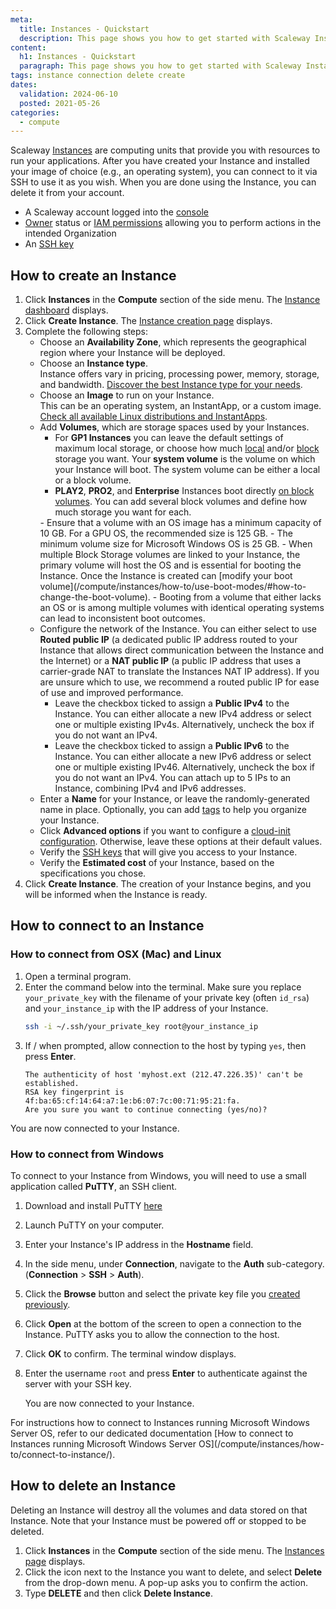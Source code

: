 ```yaml
---
meta:
  title: Instances - Quickstart
  description: This page shows you how to get started with Scaleway Instances.
content:
  h1: Instances - Quickstart
  paragraph: This page shows you how to get started with Scaleway Instances.
tags: instance connection delete create
dates:
  validation: 2024-06-10
  posted: 2021-05-26
categories:
  - compute
---
```


Scaleway [Instances](/compute/instances/concepts/#instance) are computing units that provide you with resources to run your applications. After you have created your Instance and installed your image of choice (e.g., an operating system), you can connect to it via SSH to use it as you wish. When you are done using the Instance, you can delete it from your account.

<Macro id="requirements" />

- A Scaleway account logged into the [console](https://console.scaleway.com/)
- [Owner](/identity-and-access-management/iam/concepts/#owner) status or [IAM permissions](/identity-and-access-management/iam/concepts/#permission) allowing you to perform actions in the intended Organization
- An [SSH key](/identity-and-access-management/organizations-and-projects/how-to/create-ssh-key/)

## How to create an Instance

1. Click **Instances** in the **Compute** section of the side menu. The [Instance dashboard](https://console.scaleway.com/instance/servers/) displays.
2. Click **Create Instance**. The [Instance creation page](https://console.scaleway.com/instance/servers/) displays.
3. Complete the following steps:
    - Choose an **Availability Zone**, which represents the geographical region where your Instance will be deployed.
    - Choose an **Instance type**. <br />
      Instance offers vary in pricing, processing power, memory, storage, and bandwidth. [Discover the best Instance type for your needs](/compute/instances/reference-content/choosing-instance-type/).
    - Choose an **Image** to run on your Instance. <br />
      This can be an operating system, an InstantApp, or a custom image. [Check all available Linux distributions and InstantApps](/compute/instances/reference-content/images-and-instantapps/).
    - Add **Volumes**, which are storage spaces used by your Instances.
      - For **GP1 Instances** you can leave the default settings of maximum local storage, or choose how much [local](/compute/instances/concepts/#local-volumes) and/or [block](/compute/instances/concepts/#block-volumes) storage you want. Your **system volume** is the volume on which your Instance will boot. The system volume can be either a local or a block volume.
      - **PLAY2**, **PRO2**, and **Enterprise** Instances boot directly [on block volumes](/compute/instances/concepts/#boot-on-block). You can add several block volumes and define how much storage you want for each.
      <Message type="important">
          - Ensure that a volume with an OS image has a minimum capacity of 10 GB. For a GPU OS, the recommended size is 125 GB.
          - The minimum volume size for Microsoft Windows OS is 25 GB.
          - When multiple Block Storage volumes are linked to your Instance, the primary volume will host the OS and is essential for booting the Instance. Once the Instance is created can [modify your boot volume](/compute/instances/how-to/use-boot-modes/#how-to-change-the-boot-volume).
          - Booting from a volume that either lacks an OS or is among multiple volumes with identical operating systems can lead to inconsistent boot outcomes.
      </Message>
    - Configure the network of the Instance. You can either select to use **Routed public IP** (a dedicated public IP address routed to your Instance that allows direct communication between the Instance and the Internet) or a **NAT public IP** (a public IP address that uses a carrier-grade NAT to translate the Instances NAT IP address). If you are unsure which to use, we recommend a routed public IP for ease of use and improved performance.
      - Leave the checkbox ticked to assign a **Public IPv4** to the Instance. You can either allocate a new IPv4 address or select one or multiple existing IPv4s. Alternatively, uncheck the box if you do not want an IPv4.
      - Leave the checkbox ticked to assign a **Public IPv6** to the Instance. You can either allocate a new IPv6 address or select one or multiple existing IPv46. Alternatively, uncheck the box if you do not want an IPv4.
        <Message type="tip">
          You can attach up to 5 IPs to an Instance, combining IPv4 and IPv6 addresses.
        </Message>
    - Enter a **Name** for your Instance, or leave the randomly-generated name in place. Optionally, you can add [tags](/compute/instances/concepts/#tags) to help you organize your Instance.
    - Click **Advanced options** if you want to configure a [cloud-init configuration](/compute/instances/concepts/#cloud-init). Otherwise, leave these options at their default values.
    - Verify the [SSH keys](/console/account/concepts/#ssh-key) that will give you access to your Instance.
    - Verify the **Estimated cost** of your Instance, based on the specifications you chose.
4. Click **Create Instance**. The creation of your Instance begins, and you will be informed when the Instance is ready.

## How to connect to an Instance

### How to connect from OSX (Mac) and Linux

1. Open a terminal program.
2. Enter the command below into the terminal. Make sure you replace `your_private_key` with the filename of your private key (often `id_rsa`) and `your_instance_ip` with the IP address of your Instance.
    ```sh
    ssh -i ~/.ssh/your_private_key root@your_instance_ip
    ```
3. If / when prompted, allow connection to the host by typing `yes`, then press **Enter**.
    ```
    The authenticity of host 'myhost.ext (212.47.226.35)' can't be established.
    RSA key fingerprint is 4f:ba:65:cf:14:64:a7:1e:b6:07:7c:00:71:95:21:fa.
    Are you sure you want to continue connecting (yes/no)?
    ```

You are now connected to your Instance.


### How to connect from Windows

To connect to your Instance from Windows, you will need to use a small application called **PuTTY**, an SSH client.

1. Download and install PuTTY [here](https://www.chiark.greenend.org.uk/~sgtatham/putty/latest.html)
2. Launch PuTTY on your computer.
3. Enter your Instance's IP address in the **Hostname** field.
4. In the side menu, under **Connection**, navigate to the **Auth** sub-category. (**Connection** > **SSH** > **Auth**).
5. Click the **Browse** button and select the private key file you [created previously](/identity-and-access-management/organizations-and-projects/how-to/create-ssh-key/).
6. Click **Open** at the bottom of the screen to open a connection to the Instance. PuTTY asks you to allow the connection to the host.
7. Click **OK** to confirm. The terminal window displays.
8. Enter the username `root` and press **Enter** to authenticate against the server with your SSH key.

    You are now connected to your Instance.

<Message type="tip">
  For instructions how to connect to Instances running Microsoft Windows Server OS, refer to our dedicated documentation [How to connect to Instances running Microsoft Windows Server OS](/compute/instances/how-to/connect-to-instance/).
</Message>

## How to delete an Instance

<Message type="important">
  Deleting an Instance will destroy all the volumes and data stored on that Instance. Note that your Instance must be powered off or stopped to be deleted.
</Message>

1. Click **Instances** in the **Compute** section of the side menu. The [Instances page](https://console.scaleway.com/instance/servers/) displays.
2. Click the <Icon name="more" /> icon next to the Instance you want to delete, and select **Delete** from the drop-down menu. A pop-up asks you to confirm the action.
3. Type **DELETE** and then click **Delete Instance**.